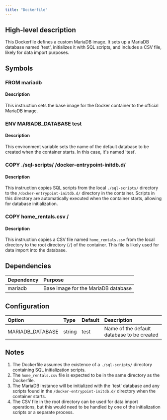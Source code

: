```yaml
---
title: "Dockerfile"
---
```


## High-level description
This Dockerfile defines a custom MariaDB image. It sets up a MariaDB database named 'test', initializes it with SQL scripts, and includes a CSV file, likely for data import purposes.

## Symbols

### FROM mariadb
#### Description
This instruction sets the base image for the Docker container to the official MariaDB image.

### ENV MARIADB_DATABASE test
#### Description
This environment variable sets the name of the default database to be created when the container starts. In this case, it's named 'test'.

### COPY ./sql-scripts/ /docker-entrypoint-initdb.d/
#### Description
This instruction copies SQL scripts from the local `./sql-scripts/` directory to the `/docker-entrypoint-initdb.d/` directory in the container. Scripts in this directory are automatically executed when the container starts, allowing for database initialization.

### COPY home_rentals.csv /
#### Description
This instruction copies a CSV file named `home_rentals.csv` from the local directory to the root directory (`/`) of the container. This file is likely used for data import into the database.

## Dependencies
| Dependency | Purpose |
|:-----------|:--------|
| mariadb | Base image for the MariaDB database |

## Configuration
| Option | Type | Default | Description |
|:-------|:-----|:--------|:------------|
| MARIADB_DATABASE | string | test | Name of the default database to be created |

## Notes
1. The Dockerfile assumes the existence of a `./sql-scripts/` directory containing SQL initialization scripts.
2. The `home_rentals.csv` file is expected to be in the same directory as the Dockerfile.
3. The MariaDB instance will be initialized with the 'test' database and any scripts found in the `/docker-entrypoint-initdb.d/` directory when the container starts.
4. The CSV file in the root directory can be used for data import operations, but this would need to be handled by one of the initialization scripts or a separate process.